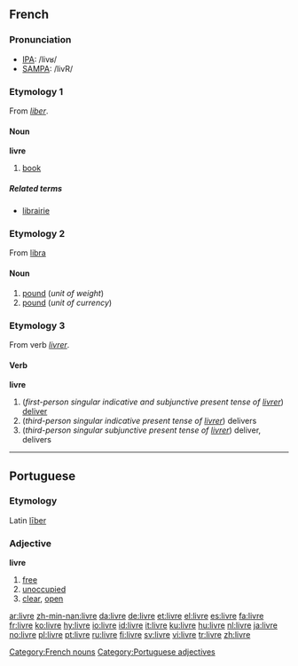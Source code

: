 {{wikipedia|dab=livre}}
==French==

===Pronunciation===
*[[w:IPA|IPA]]: /livʁ/
*[[w:SAMPA|SAMPA]]: /livR/

===Etymology 1===
From {{L.|fr}} ''[[liber]]''.

====Noun====
{{fr-infl-noun|sm=livre|sf=livre|pm=livres|pf=livres|smp=livʁ|sfp=livʁ|pmp=livʁ|pfp=livʁ}}

'''livre''' {{m}}

# [[book]]

=====Related terms=====
*[[librairie]] {{f}}

===Etymology 2===
From {{L.|fr}} [[libra]]

====Noun====
{{fr-noun|f}}

# [[pound]] (''unit of weight'')
# [[pound]] (''unit of currency'')

===Etymology 3===
From verb ''[[livrer]]''.

====Verb====
'''livre'''

# (''first-person singular indicative and subjunctive present tense of [[livrer]]'') [[deliver]]
# (''third-person singular indicative present tense of [[livrer]]'') delivers
# (''third-person singular subjunctive present tense of [[livrer]]'') deliver, delivers

[[Category:French nouns]]

----

==Portuguese==

===Etymology===
Latin [[liber|līber]]

===Adjective===
'''livre'''

# [[free]]
# [[unoccupied]]
# [[clear]], [[open]]

[[Category:Portuguese adjectives]]

[[ar:livre]]
[[zh-min-nan:livre]]
[[da:livre]]
[[de:livre]]
[[et:livre]]
[[el:livre]]
[[es:livre]]
[[fa:livre]]
[[fr:livre]]
[[ko:livre]]
[[hy:livre]]
[[io:livre]]
[[id:livre]]
[[it:livre]]
[[ku:livre]]
[[hu:livre]]
[[nl:livre]]
[[ja:livre]]
[[no:livre]]
[[pl:livre]]
[[pt:livre]]
[[ru:livre]]
[[fi:livre]]
[[sv:livre]]
[[vi:livre]]
[[tr:livre]]
[[zh:livre]]
